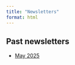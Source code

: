 ```yaml
---
title: "Newsletters"
format: html
---
```


## Past newsletters

-   [May 2025](newsletters/May_2025.pdf)

<!-- <embed src="newsletters/May_2025.pdf" width="800px" height="2100px" /> -->
